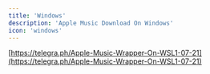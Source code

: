 ```yaml
---
title: 'Windows'
description: 'Apple Music Download On Windows'
icon: 'windows'
---
```


[https://telegra.ph/Apple-Music-Wrapper-On-WSL1-07-21](https://telegra.ph/Apple-Music-Wrapper-On-WSL1-07-21)